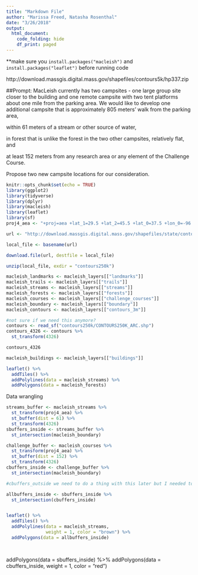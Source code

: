 ```yaml
---
title: "Markdown File"
author: "Marissa Freed, Natasha Rosenthal"
date: "3/26/2018"
output: 
  html_document:
    code_folding: hide
    df_print: paged
---
```

**make sure you `install.packages("macleish")` and `install.packages("leaflet")` before running code

http://download.massgis.digital.mass.gov/shapefiles/contours5k/hp337.zip

##Prompt: 
MacLeish currently has two campsites - one large group site closer to the building and one remote campsite with two tent platforms about one mile from the parking area. We would like to develop one additional campsite that is 
approximately 805 meters' walk from the parking area,

within 61 meters of a stream or other source of water, 

in forest that is unlike the forest in the two other campsites, relatively flat, and 

at least 152 meters from any research area or any element of the Challenge Course. 

Propose two new campsite locations for our consideration.


```r
knitr::opts_chunk$set(echo = TRUE)
library(ggplot2)
library(tidyverse)
library(dplyr)
library(macleish)
library(leaflet)
library(sf)
proj4_aea <- "+proj=aea +lat_1=29.5 +lat_2=45.5 +lat_0=37.5 +lon_0=-96 +x_0=0 +y_0=0 +ellps=GRS80 +datum=NAD83 +units=m +no_defs"
```

```r
url <- "http://download.massgis.digital.mass.gov/shapefiles/state/contours250k.zip"

local_file <- basename(url)

download.file(url, destfile = local_file)

unzip(local_file, exdir = "contours250k")

```

```r
macleish_landmarks <- macleish_layers[["landmarks"]]
macleish_trails <- macleish_layers[["trails"]]
macleish_streams <- macleish_layers[["streams"]]
macleish_forests <- macleish_layers[["forests"]]
macleish_courses <- macleish_layers[["challenge_courses"]]
macleish_boundary <- macleish_layers[["boundary"]]
macleish_contours <- macleish_layers[["contours_3m"]]
```

```r
#not sure if we need this anymore?
contours <- read_sf("contours250k/CONTOURS250K_ARC.shp")
contours_4326 <- contours %>%
  st_transform(4326)

contours_4326
```

```r
macleish_buildings <- macleish_layers[["buildings"]]
```

```r
leaflet() %>%
  addTiles() %>%
  addPolylines(data = macleish_streams) %>%
  addPolygons(data = macleish_forests)
```

Data wrangling

```r
streams_buffer <- macleish_streams %>%
  st_transform(proj4_aea) %>%
  st_buffer(dist = 61) %>% 
  st_transform(4326)
sbuffers_inside <- streams_buffer %>%
  st_intersection(macleish_boundary)

challenge_buffer <- macleish_courses %>%
  st_transform(proj4_aea) %>%
  st_buffer(dist = 152) %>% 
  st_transform(4326)
cbuffers_inside <- challenge_buffer %>%
  st_intersection(macleish_boundary)

#cbuffers_outside we need to do a thing with this later but I needed to knit the doc so i added the #

allbuffers_inside <- sbuffers_inside %>%
  st_intersection(cbuffers_inside)


leaflet() %>%
  addTiles() %>%
  addPolylines(data = macleish_streams, 
               weight = 1, color = "brown") %>%
  addPolygons(data = allbuffers_inside)

  
```


  addPolygons(data = sbuffers_inside) %>%
  addPolygons(data = cbuffers_inside, weight = 1, color = "red")








